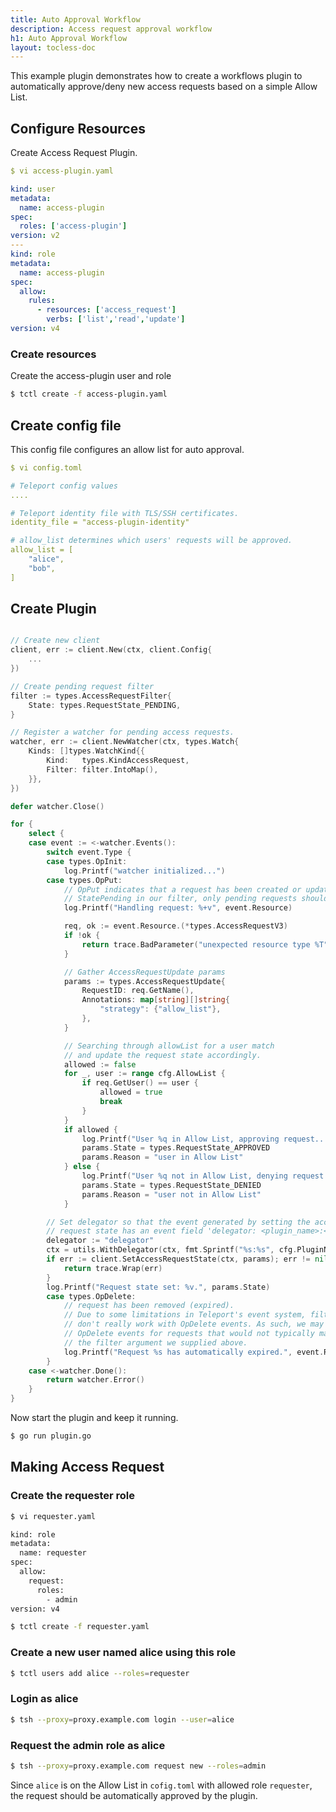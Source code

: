```yaml
---
title: Auto Approval Workflow
description: Access request approval workflow
h1: Auto Approval Workflow
layout: tocless-doc
---
```



This example plugin demonstrates how to create a workflows plugin to automatically approve/deny new access requests based on a simple Allow List.

## Configure Resources 
Create Access Request Plugin.

```yaml
$ vi access-plugin.yaml

kind: user
metadata:
  name: access-plugin
spec:
  roles: ['access-plugin']
version: v2
---
kind: role
metadata:
  name: access-plugin
spec:
  allow:
    rules:
      - resources: ['access_request']
        verbs: ['list','read','update']
version: v4
```


### Create resources

Create the access-plugin user and role
```sh
$ tctl create -f access-plugin.yaml
```


## Create config file
This config file configures an allow list for auto approval.

```yaml
$ vi config.toml

# Teleport config values
....

# Teleport identity file with TLS/SSH certificates.
identity_file = "access-plugin-identity"

# allow_list determines which users' requests will be approved.
allow_list = [
    "alice",
    "bob",
]
```

## Create Plugin

```go

// Create new client
client, err := client.New(ctx, client.Config{
	...
})

// Create pending request filter
filter := types.AccessRequestFilter{
	State: types.RequestState_PENDING,
}

// Register a watcher for pending access requests.
watcher, err := client.NewWatcher(ctx, types.Watch{
	Kinds: []types.WatchKind{{
		Kind:   types.KindAccessRequest,
		Filter: filter.IntoMap(),
	}},
})

defer watcher.Close()

for {
	select {
	case event := <-watcher.Events():
		switch event.Type {
		case types.OpInit:
			log.Printf("watcher initialized...")
		case types.OpPut:
			// OpPut indicates that a request has been created or updated. Since we specified
			// StatePending in our filter, only pending requests should appear here.
			log.Printf("Handling request: %+v", event.Resource)

			req, ok := event.Resource.(*types.AccessRequestV3)
			if !ok {
				return trace.BadParameter("unexpected resource type %T", event.Resource)
			}

			// Gather AccessRequestUpdate params
			params := types.AccessRequestUpdate{
				RequestID: req.GetName(),
				Annotations: map[string][]string{
					"strategy": {"allow_list"},
				},
			}

			// Searching through allowList for a user match
			// and update the request state accordingly.
			allowed := false
			for _, user := range cfg.AllowList {
				if req.GetUser() == user {
					allowed = true
					break
				}
			}
			if allowed {
				log.Printf("User %q in Allow List, approving request...", req.GetUser())
				params.State = types.RequestState_APPROVED
				params.Reason = "user in Allow List"
			} else {
				log.Printf("User %q not in Allow List, denying request...", req.GetUser())
				params.State = types.RequestState_DENIED
				params.Reason = "user not in Allow List"
			}

		// Set delegator so that the event generated by setting the access
		// request state has an event field 'delegator: <plugin_name>:<delegator>'
		delegator := "delegator"
		ctx = utils.WithDelegator(ctx, fmt.Sprintf("%s:%s", cfg.PluginName, delegator))
		if err := client.SetAccessRequestState(ctx, params); err != nil {
	    	return trace.Wrap(err)
		}
		log.Printf("Request state set: %v.", params.State)
		case types.OpDelete:
			// request has been removed (expired).
			// Due to some limitations in Teleport's event system, filters
			// don't really work with OpDelete events. As such, we may get
			// OpDelete events for requests that would not typically match
			// the filter argument we supplied above.
			log.Printf("Request %s has automatically expired.", event.Resource.GetName())
		}
	case <-watcher.Done():
		return watcher.Error()
	}
}

```

Now start the plugin and keep it running.
```sh
$ go run plugin.go
```


## Making Access Request

### Create the requester role

```sh
$ vi requester.yaml

kind: role
metadata:
  name: requester
spec:
  allow:
    request:
      roles:
        - admin
version: v4

$ tctl create -f requester.yaml
```

### Create a new user named alice using this role
```sh
$ tctl users add alice --roles=requester
```

### Login as alice
```sh
$ tsh --proxy=proxy.example.com login --user=alice
```

### Request the admin role as alice
```sh
$ tsh --proxy=proxy.example.com request new --roles=admin
```

Since `alice` is on the Allow List in `cofig.toml` with allowed role `requester`, the request should be automatically approved by the plugin.